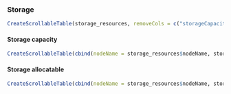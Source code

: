 ### Storage

```r
CreateScrollableTable(storage_resources, removeCols = c("storageCapacity", "storageAllocatable"))
```

#### Storage capacity 

```r
CreateScrollableTable(cbind(nodeName = storage_resources$nodeName, storage_resources$storageCapacity))
```

#### Storage allocatable

```r
CreateScrollableTable(cbind(nodeName = storage_resources$nodeName, storage_resources$storageAllocatable))
```
